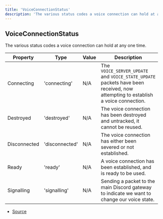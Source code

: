 ```yaml
---
title: 'VoiceConnectionStatus'
description: 'The various status codes a voice connection can hold at any one time.'
---
```


## VoiceConnectionStatus

The various status codes a voice connection can hold at any one time.

| Property     | Type           | Value | Description                                                                                                                    |
| ------------ | -------------- | ----- | ------------------------------------------------------------------------------------------------------------------------------ |
| Connecting   | 'connecting'   | N/A   | The `VOICE_SERVER_UPDATE` and `VOICE_STATE_UPDATE` packets have been received, now attempting to establish a voice connection. |
| Destroyed    | 'destroyed'    | N/A   | The voice connection has been destroyed and untracked, it cannot be reused.                                                    |
| Disconnected | 'disconnected' | N/A   | The voice connection has either been severed or not established.                                                               |
| Ready        | 'ready'        | N/A   | A voice connection has been established, and is ready to be used.                                                              |
| Signalling   | 'signalling'   | N/A   | Sending a packet to the main Discord gateway to indicate we want to change our voice state.                                    |

- [Source](https://github.com/androz2091/discord-player/blob/ce04b3f4c6671029ce4d4aa9090e56ac7e7f5666/packages/discord-voip/src/VoiceConnection.ts#L27)
